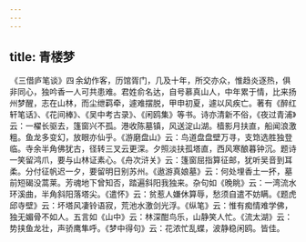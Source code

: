 ```yaml
---
---
---
```

title: 青楼梦
---



 《三借庐笔谈》四 余幼作客，历馆胥门，几及十年，所交亦众，惟趋炎逐热，俱非同心，独吟香一人可共患难。君姓俞名达，自号慕真山人，中年累于情，比来扬州梦醒，志在山林，而尘绁羁牵，遽难摆脱，甲申初夏，遽以风疾亡。著有《醉红轩笔话》、《花间棒》、《吴中考古录》、《闲鸥集》等书。诗亦清新不俗，《夜过青浦》云：一櫂长驱去，篷窗兴不孤。港收陈墓镇，风送淀山湖。樯影月扶直，船闻浪激粗。鱼龙多变幻，放眼亦仙乎。《游磨盘山》云：鸟道盘盘壁万寻，支筇选胜独登临。寺余半角佛犹古，径转三叉云更深。夕照淡扶孤塔直，西风寒酿暮钟沉。题诗一笑留鸿爪，要与山林证素心。《舟次浒关》云：篷窗屈指算征邮，犹听吴音到耳柔。分付征帆迟一夕，要留明日别苏州。《遨游真娘墓》云：何处埋香土一抔，墓前短碣没蒿莱。芳魂地下曾知否，踏遍斜阳我独来。杂句如《晚眺》云：一湾流水环溪曲，半角斜阳落塔尖。《遣怀》云：贫惹人嫌休算辱，愁须自遣不妨瞒。《题虎邱寺壁》云：坏塔风凄铃语寂，荒池水激剑光浮。《纵笔》云：惟有痴情难学佛，独无媚骨不如人。五言如《山中》云：林深酣鸟乐，山静笑人忙。《流太湖》云：势挟鱼龙壮，声骄鹰隼呼。《梦中得句》云：花浓忙乱蝶，波静稳闲鸥。皆佳。